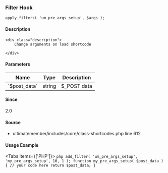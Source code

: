 
<UMBreadCrumb type="filter"/>

### Filter Hook    
    
```
apply_filters( 'um_pre_args_setup', $args );
```

#### Description
    <div class="description">
        Change arguments on load shortcode
 
    </div>

#### Parameters
            
<table className="table-auto mt-2 border dark:border-gray-500 p-5 text-sm text-left">
<thead>
<tr>
<th  className="px-3">Name</th>
<th  className="px-3">Type</th>
<th  className="px-3">Description</th>
</tr>
</thead>
<tbody>
               <tr >
               <td className="px-3 py-2">`$post_data`</td>
               <td className="px-3 py-2">string</td>
               <td className="px-3 py-2 text-sm">$_POST data</td>
               </tr>
</tbody>
</table>

#### Since
<div class="description">
2.0
</div>

#### Source
  - <Link href="https://github.com/ultimatemember/ultimatemember/tree/2.5.0/includes/core/class-shortcodes.php#L612">ultimatemember/includes/core/class-shortcodes.php</Link> <Link href="https://github.com/ultimatemember/ultimatemember/tree/2.5.0/includes/core/class-shortcodes.php#L612">line 612</Link>



#### Usage Example

<Tabs items={['PHP']}>
    <Tab>
    ```php
    add_filter( 'um_pre_args_setup', 'my_pre_args_setup', 10, 1 );
 function my_pre_args_setup( $post_data ) {
     // your code here
     return $post_data;
 }
    ```
    </Tab>
</Tabs>